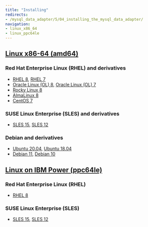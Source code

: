 ```yaml
---
title: "Installing"
redirects:
- /mysql_data_adapter/5/04_installing_the_mysql_data_adapter/
navigation:
- linux_x86_64
- linux_ppc64le
---
```


## [Linux x86-64 (amd64)](linux_x86_64)
### Red Hat Enterprise Linux (RHEL) and derivatives
- [RHEL 8](linux_x86_64/mysql_rhel_8), [RHEL 7](linux_x86_64/mysql_rhel_7)
- [Oracle Linux (OL) 8](linux_x86_64/mysql_rhel_8), [Oracle Linux (OL) 7](linux_x86_64/mysql_rhel_7)
- [Rocky Linux 8](linux_x86_64/mysql_other_linux_8)
- [AlmaLinux 8](linux_x86_64/mysql_other_linux_8)
- [CentOS 7](linux_x86_64/mysql_centos_7)
### SUSE Linux Enterprise (SLES) and derivatives
- [SLES 15](linux_x86_64/mysql_sles_15), [SLES 12](linux_x86_64/mysql_sles_12)
### Debian and derivatives
- [Ubuntu 20.04](linux_x86_64/mysql_ubuntu_20), [Ubuntu 18.04](linux_x86_64/mysql_ubuntu_18)
- [Debian 11](linux_x86_64/mysql_deb_11), [Debian 10](linux_x86_64/mysql_deb_10)
## [Linux on IBM Power (ppc64le)](linux_ppc64le)
### Red Hat Enterprise Linux (RHEL)
- [RHEL 8](linux_ppc64le/mysql_rhel_8)
### SUSE Linux Enterprise (SLES)
- [SLES 15](linux_ppc64le/mysql_sles_15), [SLES 12](linux_ppc64le/mysql_sles_12)
